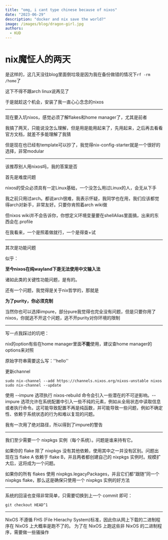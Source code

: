 ```yaml
---
title: "omg, i cant type chinese because of nixos"
date: "2023-06-29"
description: "docker and nix save the world?"
image: /images/blog/dragon-girl.jpg
authors:
  - KUD
---
```


# nix魔怔人的两天

是这样的，这几天没往blog里面倒垃圾是因为我在备份做错的情况下`rf -rm /home`了

这下不得不跟arch linux说再见了

于是就趁这个机会，安装了我一直心心念念的nixos

---

现在要入坑nixos，感觉必须了解flakes和home manager了，尤其是前者

我搞了两天，只能说没怎么理解，但是用是能用起来了，先用起来，之后再去看看官方文档，就差不多能理解了我猜

但是现在也已经有template可以抄了，我觉得nix-config-starter就是一个很好的选择，非常modular

---

该推荐别人用nixos吗，我的答案是否

首先是难度问题

nixos的受众必须具有一定Linux基础，一个没怎么用过Linux的人，会无从下手

我之前只用过arch。都说arch很难，我表示怀疑，我同学也在用，我们应该都觉得arch对新手，非常友好。只要你肯照着arch wiki做

但nixos wiki并不会告诉你，你想定义环境变量要在shellAlias里面搞，出来的东西会在.profile

在我看来，一个是照着做就行，一个是得查+试

---

其次是功能问题

似乎：

**至今nixos在纯wayland下是无法使用中文输入法**

诸如此类的关键性功能问题，是有的。

还有一个问题，我觉得是关于nix哲学的，那就是

**为了purity，你必须克制**

当然你也可以选择impure，部分pure我觉得也完全没有问题，但是只要你用了nixos，你就逃不开这个问题，逃不开purity对你环境的限制

---

写一点我踩过的坑吧：

nix的option有些在home manager里面**不能**使用，建议查home manager的options来对照

原始字符串需要这么写：''hello''

更新channel

```shellscript
sudo nix-channel --add https://channels.nixos.org/nixos-unstable nixos
sudo nix-channel --update
```

使用 --impure 选项执行 nixos-rebuild 命令会引入一些潜在的不可逆影响。--impure 选项允许在系统配置中引入一些不纯的元素，例如从全局状态中读取信息或者执行命令。这可能导致配置不再是纯函数，并可能导致一些问题，例如不确定性、依赖于系统状态的行为和难以复现的问题。

我有一次用了绝对路径，所以得到了impure的警告

---

我们至少需要一个 nixpkgs 实例（每个系统）。问题是谁来持有它。

如果你的 flake 除了 nixpkgs 没有其他依赖，使用其中之一并没有区别。问题出现在当 flake A 依赖于 flake B，并且两者都创建自己的 nixpkgs 实例时。规模扩大后，这将成为一个问题。

如果你的所有 flakes 使用 nixpkgs.legacyPackages，并且它们都“跟随”同一个 nixpkgs flake，那么这是确保只使用一个 nixpkgs 实例的好方法

---

系统的回滚也变得非常简单，只需要切换到上一个 commit 即可：

```shell
git checkout HEAD^1
```

---

NixOS 不遵循 FHS (File Hierachy System)标准，因此你从网上下载的二进制程序在 NixOS 上大概率是跑不了的。 为了在 NixOS 上跑这些非 NixOS 的二进制程序，需要做一些骚操作
